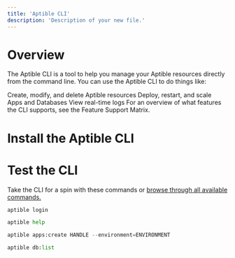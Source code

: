 ```yaml
---
title: 'Aptible CLI'
description: 'Description of your new file.'
---
```


# Overview

The Aptible CLI is a tool to help you manage your Aptible resources directly from the command line. You can use the Aptible CLI to do things like:

Create, modify, and delete Aptible resources
Deploy, restart, and scale Apps and Databases
View real-time logs
For an overview of what features the CLI supports, see the Feature Support Matrix.

# Install the Aptible CLI


<CLISnippet />

# Test the CLI
Take the CLI for a spin with these commands or [browse through all available commands.](https://www.aptible.com/docs/commands)
<CodeGroup>
```python Login to the CLI
aptible login
```

```python View all commands
aptible help
```

```python Create a new app
aptible apps:create HANDLE --environment=ENVIRONMENT
```
```python List all databases
aptible db:list
```

</CodeGroup>

